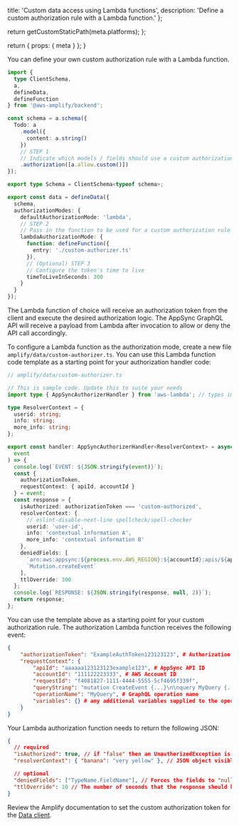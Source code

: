 
  title: 'Custom data access using Lambda functions',
  description: 'Define a custom authorization rule with a Lambda function.'
};

  return getCustomStaticPath(meta.platforms);
};

  return {
    props: {
      meta
    }
  };
}

You can define your own custom authorization rule with a Lambda function.

```ts
import {
  type ClientSchema,
  a,
  defineData,
  defineFunction
} from '@aws-amplify/backend';

const schema = a.schema({
  Todo: a
    .model({
      content: a.string()
    })
    // STEP 1
    // Indicate which models / fields should use a custom authorization rule
    .authorization([a.allow.custom()])
});

export type Schema = ClientSchema<typeof schema>;

export const data = defineData({
  schema,
  authorizationModes: {
    defaultAuthorizationMode: 'lambda',
    // STEP 2
    // Pass in the function to be used for a custom authorization rule
    lambdaAuthorizationMode: {
      function: defineFunction({
        entry: './custom-authorizer.ts'
      }),
      // (Optional) STEP 3
      // Configure the token's time to live
      timeToLiveInSeconds: 300
    }
  }
});
```

The Lambda function of choice will receive an authorization token from the client and execute the desired authorization logic. The AppSync GraphQL API will receive a payload from Lambda after invocation to allow or deny the API call accordingly.

To configure a Lambda function as the authorization mode, create a new file `amplify/data/custom-authorizer.ts`. You can use this Lambda function code template as a starting point for your authorization handler code:

```ts
// amplify/data/custom-authorizer.ts

// This is sample code. Update this to suite your needs
import type { AppSyncAuthorizerHandler } from 'aws-lambda'; // types imported from @types/aws-lambda

type ResolverContext = {
  userid: string;
  info: string;
  more_info: string;
};

export const handler: AppSyncAuthorizerHandler<ResolverContext> = async (
  event
) => {
  console.log(`EVENT: ${JSON.stringify(event)}`);
  const {
    authorizationToken,
    requestContext: { apiId, accountId }
  } = event;
  const response = {
    isAuthorized: authorizationToken === 'custom-authorized',
    resolverContext: {
      // eslint-disable-next-line spellcheck/spell-checker
      userid: 'user-id',
      info: 'contextual information A',
      more_info: 'contextual information B'
    },
    deniedFields: [
      `arn:aws:appsync:${process.env.AWS_REGION}:${accountId}:apis/${apiId}/types/Event/fields/comments`,
      `Mutation.createEvent`
    ],
    ttlOverride: 300
  };
  console.log(`RESPONSE: ${JSON.stringify(response, null, 2)}`);
  return response;
};
```

You can use the template above as a starting point for your custom authorization rule. The authorization Lambda function receives the following event:

```json
{
    "authorizationToken": "ExampleAuthToken123123123", # Authorization token specified by client
    "requestContext": {
        "apiId": "aaaaaa123123123example123", # AppSync API ID
        "accountId": "111122223333", # AWS Account ID
        "requestId": "f4081827-1111-4444-5555-5cf4695f339f",
        "queryString": "mutation CreateEvent {...}\n\nquery MyQuery {...}\n", # GraphQL query
        "operationName": "MyQuery", # GraphQL operation name
        "variables": {} # any additional variables supplied to the operation
    }
}
```

Your Lambda authorization function needs to return the following JSON:

```json
{
  // required
  "isAuthorized": true, // if "false" then an UnauthorizedException is raised, access is denied
  "resolverContext": { "banana": "very yellow" }, // JSON object visible as $ctx.identity.resolverContext in VTL resolver templates

  // optional
  "deniedFields": ["TypeName.FieldName"], // Forces the fields to "null" when returned to the client
  "ttlOverride": 10 // The number of seconds that the response should be cached for. Overrides default specified in "amplify update api"
}
```

Review the Amplify documentation to set the custom authorization token for the [Data client](/gen2/build-a-backend/data/connect-to-API).
